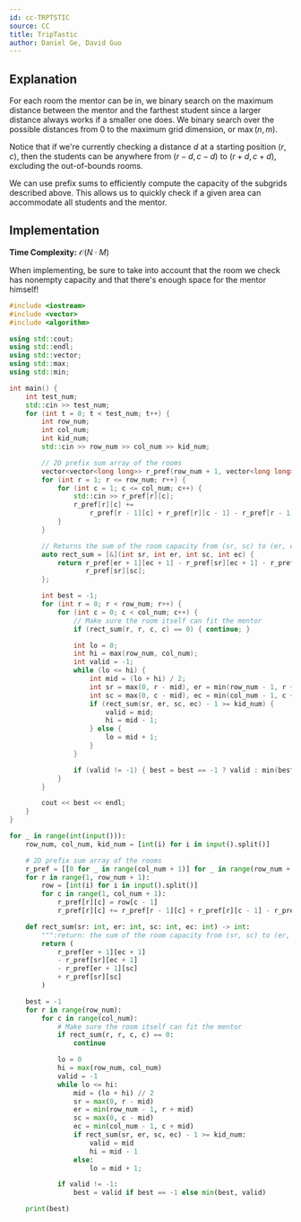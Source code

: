 ```yaml
---
id: cc-TRPTSTIC
source: CC
title: TripTastic
author: Daniel Ge, David Guo
---
```


## Explanation

For each room the mentor can be in, we binary search on the maximum distance between the mentor and the farthest student
since a larger distance always works if a smaller one does.
We binary search over the possible distances from $0$ to the maximum grid dimension, or $\max(n, m)$.

Notice that if we're currently checking a distance $d$ at a starting position $(r, c)$,
then the students can be anywhere from $(r - d, c - d)$ to $(r + d, c + d)$, excluding the out-of-bounds rooms.

We can use prefix sums to efficiently compute the capacity of the subgrids described above.
This allows us to quickly check if a given area can accommodate all students and the mentor.

## Implementation

**Time Complexity:** $\mathcal{O}(N \cdot M)$

<Warning title="Remember the Mentor!">

When implementing, be sure to take into account that
the room we check has nonempty capacity and that there's enough space for the mentor himself!

</Warning>

<LanguageSection>
<CPPSection>

```cpp
#include <iostream>
#include <vector>
#include <algorithm>

using std::cout;
using std::endl;
using std::vector;
using std::max;
using std::min;

int main() {
	int test_num;
	std::cin >> test_num;
	for (int t = 0; t < test_num; t++) {
		int row_num;
		int col_num;
		int kid_num;
		std::cin >> row_num >> col_num >> kid_num;

		// 2D prefix sum array of the rooms
		vector<vector<long long>> r_pref(row_num + 1, vector<long long>(col_num + 1));
		for (int r = 1; r <= row_num; r++) {
			for (int c = 1; c <= col_num; c++) {
				std::cin >> r_pref[r][c];
				r_pref[r][c] +=
					r_pref[r - 1][c] + r_pref[r][c - 1] - r_pref[r - 1][c - 1];
			}
		}

		// Returns the sum of the room capacity from (sr, sc) to (er, ec) inclusive
		auto rect_sum = [&](int sr, int er, int sc, int ec) {
			return r_pref[er + 1][ec + 1] - r_pref[sr][ec + 1] - r_pref[er + 1][sc] +
				   r_pref[sr][sc];
		};

		int best = -1;
		for (int r = 0; r < row_num; r++) {
			for (int c = 0; c < col_num; c++) {
				// Make sure the room itself can fit the mentor
				if (rect_sum(r, r, c, c) == 0) { continue; }

				int lo = 0;
				int hi = max(row_num, col_num);
				int valid = -1;
				while (lo <= hi) {
					int mid = (lo + hi) / 2;
					int sr = max(0, r - mid), er = min(row_num - 1, r + mid);
					int sc = max(0, c - mid), ec = min(col_num - 1, c + mid);
					if (rect_sum(sr, er, sc, ec) - 1 >= kid_num) {
						valid = mid;
						hi = mid - 1;
					} else {
						lo = mid + 1;
					}
				}

				if (valid != -1) { best = best == -1 ? valid : min(best, valid); }
			}
		}

		cout << best << endl;
	}
}
```

</CPPSection>
<PySection>

```py
for _ in range(int(input())):
	row_num, col_num, kid_num = [int(i) for i in input().split()]

	# 2D prefix sum array of the rooms
	r_pref = [[0 for _ in range(col_num + 1)] for _ in range(row_num + 1)]
	for r in range(1, row_num + 1):
		row = [int(i) for i in input().split()]
		for c in range(1, col_num + 1):
			r_pref[r][c] = row[c - 1]
			r_pref[r][c] += r_pref[r - 1][c] + r_pref[r][c - 1] - r_pref[r - 1][c - 1]

	def rect_sum(sr: int, er: int, sc: int, ec: int) -> int:
		""":return: the sum of the room capacity from (sr, sc) to (er, ec) inclusive"""
		return (
			r_pref[er + 1][ec + 1]
			- r_pref[sr][ec + 1]
			- r_pref[er + 1][sc]
			+ r_pref[sr][sc]
		)

	best = -1
	for r in range(row_num):
		for c in range(col_num):
			# Make sure the room itself can fit the mentor
			if rect_sum(r, r, c, c) == 0:
				continue

			lo = 0
			hi = max(row_num, col_num)
			valid = -1
			while lo <= hi:
				mid = (lo + hi) // 2
				sr = max(0, r - mid)
				er = min(row_num - 1, r + mid)
				sc = max(0, c - mid)
				ec = min(col_num - 1, c + mid)
				if rect_sum(sr, er, sc, ec) - 1 >= kid_num:
					valid = mid
					hi = mid - 1
				else:
					lo = mid + 1;

			if valid != -1:
				best = valid if best == -1 else min(best, valid)

	print(best)
```

</PySection>
</LanguageSection>
